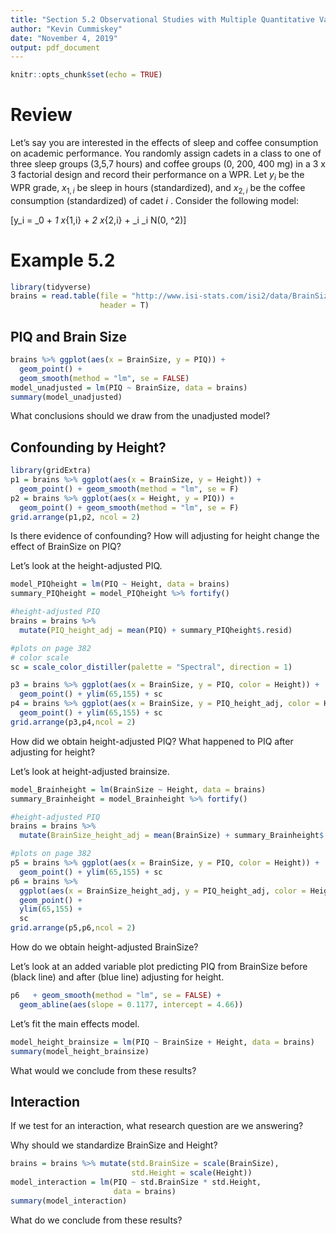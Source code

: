 ```yaml
---
title: "Section 5.2 Observational Studies with Multiple Quantitative Variables"
author: "Kevin Cummiskey"
date: "November 4, 2019"
output: pdf_document
---
```


```r
knitr::opts_chunk$set(echo = TRUE)
```

# Review

Let's say you are interested in the effects of sleep and coffee consumption on academic performance.  You randomly assign cadets in a class to one of three sleep groups (3,5,7 hours) and coffee groups (0, 200, 400 mg) in a 3 x 3 factorial design and record their performance on a WPR.  Let $y_i$ be the WPR grade, $x_{1,i}$ be sleep in hours (standardized), and $x_{2,i}$ be the coffee consumption (standardized) of cadet $i$ . Consider the following model:

\[y_i = \beta_0 + \beta_1 x_{1,i} + \beta_2 x_{2,i} + \epsilon_i \quad \epsilon_i \sim N(0, \sigma^2)\]

\begin{enumerate}
\item Why do we standardize explanatory variables?
\item Interpret $\beta_0$.
\item Will the adjusted and unadjusted effect of sleep on WPR performance be the same? Explain.
\item Can we use this model to test whether the effect of sleep on WPR performance depends upon coffee consumption? Explain.
\end{enumerate}

# Example 5.2

```r
library(tidyverse)
brains = read.table(file = "http://www.isi-stats.com/isi2/data/BrainSize.txt",
                    header = T)
```

## PIQ and Brain Size

```r
brains %>% ggplot(aes(x = BrainSize, y = PIQ)) + 
  geom_point() +
  geom_smooth(method = "lm", se = FALSE)
model_unadjusted = lm(PIQ ~ BrainSize, data = brains)
summary(model_unadjusted)
```

What conclusions should we draw from the unadjusted model?

\vspace{2in}

## Confounding by Height?

```r
library(gridExtra)
p1 = brains %>% ggplot(aes(x = BrainSize, y = Height)) + 
  geom_point() + geom_smooth(method = "lm", se = F)
p2 = brains %>% ggplot(aes(x = Height, y = PIQ)) + 
  geom_point() + geom_smooth(method = "lm", se = F)
grid.arrange(p1,p2, ncol = 2)
```

Is there evidence of confounding? How will adjusting for height change the effect of BrainSize on PIQ?

\vspace{1in}

Let's look at the height-adjusted PIQ.

```r
model_PIQheight = lm(PIQ ~ Height, data = brains)
summary_PIQheight = model_PIQheight %>% fortify()

#height-adjusted PIQ
brains = brains %>% 
  mutate(PIQ_height_adj = mean(PIQ) + summary_PIQheight$.resid)

#plots on page 382
# color scale
sc = scale_color_distiller(palette = "Spectral", direction = 1) 

p3 = brains %>% ggplot(aes(x = BrainSize, y = PIQ, color = Height)) +
  geom_point() + ylim(65,155) + sc
p4 = brains %>% ggplot(aes(x = BrainSize, y = PIQ_height_adj, color = Height)) +
  geom_point() + ylim(65,155) + sc
grid.arrange(p3,p4,ncol = 2)
```

How did we obtain height-adjusted PIQ? What happened to PIQ after adjusting for height?

\vspace{1in}

Let's look at height-adjusted brainsize.

```r
model_Brainheight = lm(BrainSize ~ Height, data = brains)
summary_Brainheight = model_Brainheight %>% fortify()

#height-adjusted PIQ
brains = brains %>% 
  mutate(BrainSize_height_adj = mean(BrainSize) + summary_Brainheight$.resid)

#plots on page 382
p5 = brains %>% ggplot(aes(x = BrainSize, y = PIQ, color = Height)) +
  geom_point() + ylim(65,155) + sc
p6 = brains %>% 
  ggplot(aes(x = BrainSize_height_adj, y = PIQ_height_adj, color = Height)) +
  geom_point() + 
  ylim(65,155) +  
  sc
grid.arrange(p5,p6,ncol = 2)
```

How do we obtain height-adjusted BrainSize? 

\vspace{1in}

Let's look at an added variable plot predicting PIQ from BrainSize before (black line) and after (blue line) adjusting for height.

```r
p6   + geom_smooth(method = "lm", se = FALSE) +
  geom_abline(aes(slope = 0.1177, intercept = 4.66))
```

Let's fit the main effects model.

```r
model_height_brainsize = lm(PIQ ~ BrainSize + Height, data = brains)
summary(model_height_brainsize)
```

What would we conclude from these results?

\vspace{1in}

## Interaction

If we test for an interaction, what research question are we answering?

\vspace{0.5in}

Why should we standardize BrainSize and Height?

\vspace{0.5in}

```r
brains = brains %>% mutate(std.BrainSize = scale(BrainSize),
                           std.Height = scale(Height))
model_interaction = lm(PIQ ~ std.BrainSize * std.Height,
                       data = brains)
summary(model_interaction)
```

What do we conclude from these results?

\vspace{1in}



